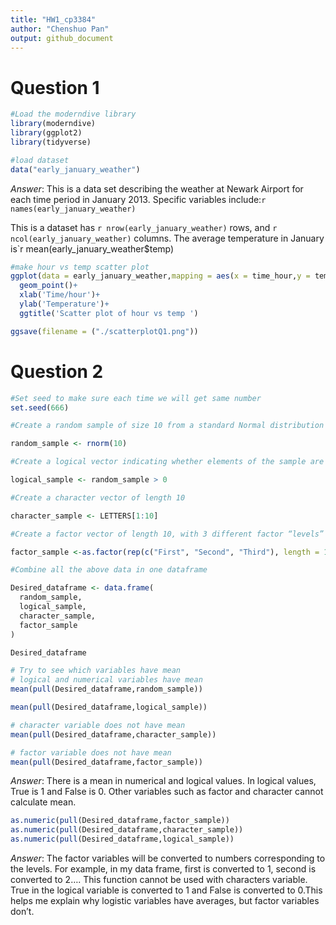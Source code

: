 ```yaml
---
title: "HW1_cp3384"
author: "Chenshuo Pan"
output: github_document
---
```


# Question 1

```r
#Load the moderndive library
library(moderndive)
library(ggplot2)
library(tidyverse)
```


```r
#load dataset
data("early_january_weather")
```
_Answer_: This is a data set describing the weather at Newark Airport for each time period in January 2013. Specific variables include:`r names(early_january_weather) `

This is a dataset has `r nrow(early_january_weather) ` rows, and `r ncol(early_january_weather) ` columns. The average temperature in January is`r mean(early_january_weather$temp) 


```r
#make hour vs temp scatter plot
ggplot(data = early_january_weather,mapping = aes(x = time_hour,y = temp,color = humid))+
  geom_point()+
  xlab('Time/hour')+
  ylab('Temperature')+
  ggtitle('Scatter plot of hour vs temp ')

```

```r
ggsave(filename = ("./scatterplotQ1.png"))
```

# Question 2


```r
#Set seed to make sure each time we will get same number
set.seed(666)

#Create a random sample of size 10 from a standard Normal distribution

random_sample <- rnorm(10)

#Create a logical vector indicating whether elements of the sample are greater than 0

logical_sample <- random_sample > 0

#Create a character vector of length 10

character_sample <- LETTERS[1:10]

#Create a factor vector of length 10, with 3 different factor “levels”

factor_sample <-as.factor(rep(c("First", "Second", "Third"), length = 10))

#Combine all the above data in one dataframe

Desired_dataframe <- data.frame(
  random_sample,
  logical_sample,
  character_sample,
  factor_sample
)

Desired_dataframe
```


```r
# Try to see which variables have mean
# logical and numerical variables have mean
mean(pull(Desired_dataframe,random_sample))

mean(pull(Desired_dataframe,logical_sample))

```
```r
# character variable does not have mean
mean(pull(Desired_dataframe,character_sample))
```

```r
# factor variable does not have mean
mean(pull(Desired_dataframe,factor_sample))
```

_Answer_: There is a mean in numerical and logical values. In logical values, True is 1 and False is 0. Other variables such as factor and character cannot calculate mean.


```r
as.numeric(pull(Desired_dataframe,factor_sample))
as.numeric(pull(Desired_dataframe,character_sample))
as.numeric(pull(Desired_dataframe,logical_sample))
```

_Answer_: The factor variables will be converted to numbers corresponding to the levels. For example, in my data frame, first is converted to 1, second is converted to 2.... This function cannot be used with characters variable. True in the logical variable is converted to 1 and False is converted to 0.This helps me explain why logistic variables have averages, but factor variables don't.





